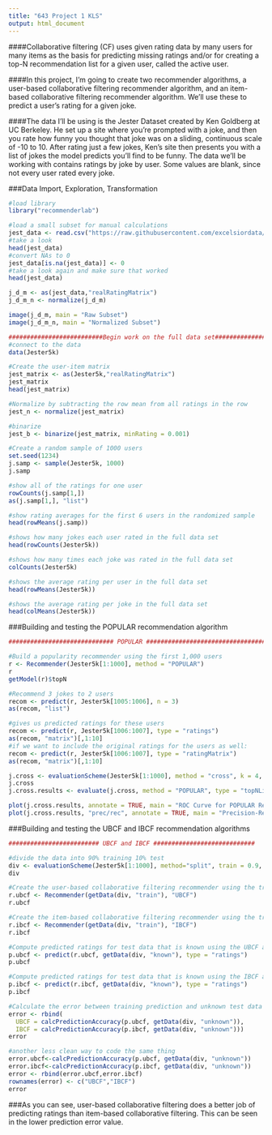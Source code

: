 ---
title: "643 Project 1 KLS"
output: html_document
---

####Collaborative filtering (CF) uses given rating data by many users for many items as the basis for predicting missing ratings and/or for creating a top-N recommendation list for a given user, called the active user.

####In this project, I'm going to create two recommender algorithms, a user-based collaborative filtering recommender algorithm, and an item-based collaborative filtering recommender algorithm. We'll use these to predict a user's rating for a given joke.

####The data I'll be using is the Jester Dataset created by Ken Goldberg at UC Berkeley. He set up a site where you're prompted with a joke, and then you rate how funny you thought that joke was on a sliding, continuous scale of -10 to 10. After rating just a few jokes, Ken's site then presents you with a list of jokes the model predicts you'll find to be funny. The data we'll be working with contains ratings by joke by user. Some values are blank, since not every user rated every joke.

###Data Import, Exploration, Transformation
```{r}
#load library
library("recommenderlab")

#load a small subset for manual calculations
jest_data <- read.csv("https://raw.githubusercontent.com/excelsiordata/DATA643/master/jester-subset.csv", )
#take a look
head(jest_data)
#convert NAs to 0
jest_data[is.na(jest_data)] <- 0
#take a look again and make sure that worked
head(jest_data)

j_d_m <- as(jest_data,"realRatingMatrix")
j_d_m_n <- normalize(j_d_m)

image(j_d_m, main = "Raw Subset")
image(j_d_m_n, main = "Normalized Subset")

##########################Begin work on the full data set##########################
#connect to the data
data(Jester5k)

#Create the user-item matrix
jest_matrix <- as(Jester5k,"realRatingMatrix")
jest_matrix
head(jest_matrix)

#Normalize by subtracting the row mean from all ratings in the row
jest_n <- normalize(jest_matrix)

#binarize
jest_b <- binarize(jest_matrix, minRating = 0.001)

#Create a random sample of 1000 users
set.seed(1234)
j.samp <- sample(Jester5k, 1000)
j.samp

#show all of the ratings for one user
rowCounts(j.samp[1,])
as(j.samp[1,], "list")

#show rating averages for the first 6 users in the randomized sample
head(rowMeans(j.samp))

#shows how many jokes each user rated in the full data set
head(rowCounts(Jester5k))

#shows how many times each joke was rated in the full data set
colCounts(Jester5k)

#shows the average rating per user in the full data set
head(rowMeans(Jester5k))

#shows the average rating per joke in the full data set
head(colMeans(Jester5k))
```

###Building and testing the POPULAR recommendation algorithm

```{r}
############################# POPULAR ##################################

#Build a popularity recommender using the first 1,000 users
r <- Recommender(Jester5k[1:1000], method = "POPULAR")
r
getModel(r)$topN

#Recommend 3 jokes to 2 users
recom <- predict(r, Jester5k[1005:1006], n = 3)
as(recom, "list")

#gives us predicted ratings for these users
recom <- predict(r, Jester5k[1006:1007], type = "ratings")
as(recom, "matrix")[,1:10]
#if we want to include the original ratings for the users as well:
recom <- predict(r, Jester5k[1006:1007], type = "ratingMatrix")
as(recom, "matrix")[,1:10]

j.cross <- evaluationScheme(Jester5k[1:1000], method = "cross", k = 4, given = 3, goodRating = 5)
j.cross
j.cross.results <- evaluate(j.cross, method = "POPULAR", type = "topNList", n = c(1, 3, 5, 10, 15, 20))

plot(j.cross.results, annotate = TRUE, main = "ROC Curve for POPULAR Recommender Method")
plot(j.cross.results, "prec/rec", annotate = TRUE, main = "Precision-Recall for POPULAR Recommender Method")
```

###Building and testing the UBCF and IBCF recommendation algorithms 

```{r}
######################### UBCF and IBCF ############################

#divide the data into 90% training 10% test
div <- evaluationScheme(Jester5k[1:1000], method="split", train = 0.9, given = 15, goodRating = 5)
div

#Create the user-based collaborative filtering recommender using the training data
r.ubcf <- Recommender(getData(div, "train"), "UBCF")
r.ubcf

#Create the item-based collaborative filtering recommender using the training data
r.ibcf <- Recommender(getData(div, "train"), "IBCF")
r.ibcf

#Compute predicted ratings for test data that is known using the UBCF algorithm
p.ubcf <- predict(r.ubcf, getData(div, "known"), type = "ratings")
p.ubcf

#Compute predicted ratings for test data that is known using the IBCF algorithm
p.ibcf <- predict(r.ibcf, getData(div, "known"), type = "ratings")
p.ibcf

#Calculate the error between training prediction and unknown test data
error <- rbind(
  UBCF = calcPredictionAccuracy(p.ubcf, getData(div, "unknown")),
  IBCF = calcPredictionAccuracy(p.ibcf, getData(div, "unknown")))
error

#another less clean way to code the same thing
error.ubcf<-calcPredictionAccuracy(p.ubcf, getData(div, "unknown"))
error.ibcf<-calcPredictionAccuracy(p.ibcf, getData(div, "unknown"))
error <- rbind(error.ubcf,error.ibcf)
rownames(error) <- c("UBCF","IBCF")
error
```

###As you can see, user-based collaborative filtering does a better job of predicting ratings than item-based collaborative filtering. This can be seen in the lower prediction error value.  

